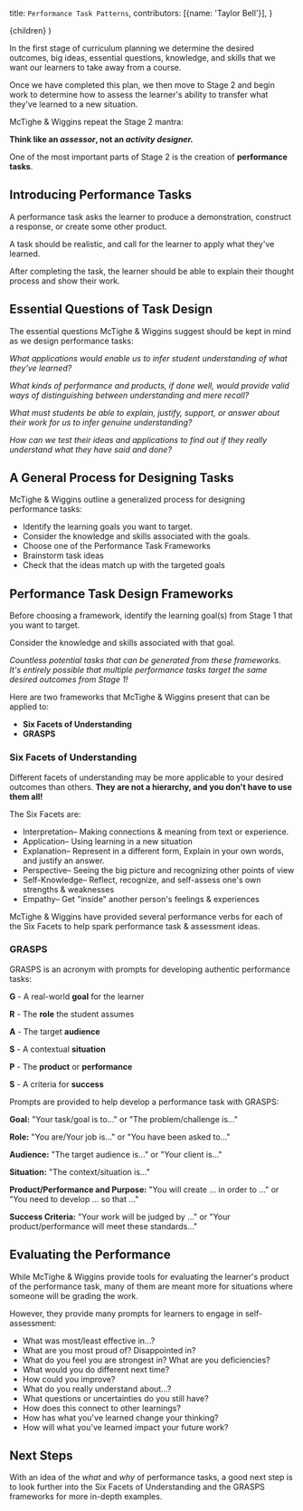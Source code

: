   title: `Performance Task Patterns`,
  contributors: [{name: 'Taylor Bell'}],
}

  <DefaultLayout meta={meta}>{children}</DefaultLayout>
)

In the first stage of curriculum planning we determine the desired outcomes, big ideas, essential questions, knowledge, and skills that we want our learners to take away from a course.

Once we have completed this plan, we then move to Stage 2 and begin work to determine how to assess the learner's ability to transfer what they've learned to a new situation.

McTighe & Wiggins repeat the Stage 2 mantra:

**Think like an _assessor_, not an _activity designer._**

One of the most important parts of Stage 2 is the creation of **performance tasks**.

## Introducing Performance Tasks

A performance task asks the learner to produce a demonstration, construct a response, or create some other product.

A task should be realistic, and call for the learner to apply what they've learned.

After completing the task, the learner should be able to explain their thought process and show their work.

## Essential Questions of Task Design

The essential questions McTighe & Wiggins suggest should be kept in mind as we design performance tasks:

_What applications would enable us to infer student understanding of what they've learned?_

_What kinds of performance and products, if done well, would provide valid ways of distinguishing between understanding and mere recall?_

_What must students be able to explain, justify, support, or answer about their work for us to infer genuine understanding?_

_How can we test their ideas and applications to find out if they really understand what they have said and done?_

## A General Process for Designing Tasks

McTighe & Wiggins outline a generalized process for designing performance tasks:

- Identify the learning goals you want to target.
- Consider the knowledge and skills associated with the goals.
- Choose one of the Performance Task Frameworks
- Brainstorm task ideas
- Check that the ideas match up with the targeted goals

## Performance Task Design Frameworks

Before choosing a framework, identify the learning goal(s) from Stage 1 that you want to target.

Consider the knowledge and skills associated with that goal.

_Countless potential tasks that can be generated from these frameworks. It's entirely possible that multiple performance tasks target the same desired outcomes from Stage 1!_

Here are two frameworks that McTighe & Wiggins present that can be applied to:

- **Six Facets of Understanding**
- **GRASPS**

### Six Facets of Understanding

Different facets of understanding may be more applicable to your desired outcomes than others.
**They are **not** a hierarchy, and you don't have to use them all!**

The Six Facets are:

- Interpretation– Making connections & meaning from text or experience.
- Application– Using learning in a new situation
- Explanation– Represent in a different form, Explain in your own words, and justify an answer.
- Perspective– Seeing the big picture and recognizing other points of view
- Self-Knowledge– Reflect, recognize, and self-assess one's own strengths & weaknesses
- Empathy– Get "inside" another person's feelings & experiences

McTighe & Wiggins have provided several performance verbs for each of the Six Facets to help spark performance task & assessment ideas.

### GRASPS

GRASPS is an acronym with prompts for developing authentic performance tasks:

**G** - A real-world **goal** for the learner

**R** - The **role** the student assumes

**A** - The target **audience**

**S** - A contextual **situation**

**P** - The **product** or **performance**

**S** - A criteria for **success**

Prompts are provided to help develop a performance task with GRASPS:

**Goal:** "Your task/goal is to..." or "The problem/challenge is..."

**Role:** "You are/Your job is..." or "You have been asked to..."

**Audience:** "The target audience is..." or "Your client is..."

**Situation:** "The context/situation is..."

**Product/Performance and Purpose:** "You will create ... in order to ..." or "You need to develop ... so that ..."

**Success Criteria:** "Your work will be judged by ..." or "Your product/performance will meet these standards..."

## Evaluating the Performance

While McTighe & Wiggins provide tools for evaluating the learner's product of the performance task, many of them are meant more for situations where someone will be grading the work.

However, they provide many prompts for learners to engage in self-assessment:

- What was most/least effective in...?
- What are you most proud of? Disappointed in?
- What do you feel you are strongest in? What are you deficiencies?
- What would you do different next time?
- How could you improve?
- What do you really understand about...?
- What questions or uncertainties do you still have?
- How does this connect to other learnings?
- How has what you've learned change your thinking?
- How will what you've learned impact your future work?

## Next Steps

With an idea of the _what_ and _why_ of performance tasks, a good next step is to look further into the Six Facets of Understanding and the GRASPS frameworks for more in-depth examples.

